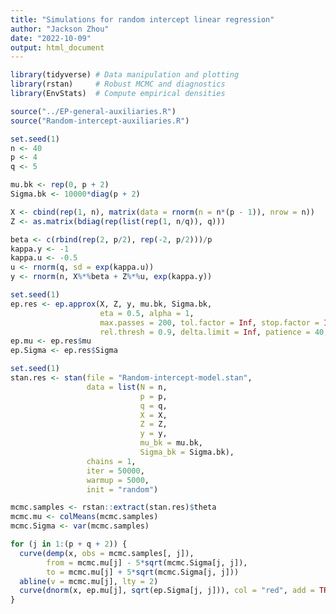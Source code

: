 ```yaml
---
title: "Simulations for random intercept linear regression"
author: "Jackson Zhou"
date: "2022-10-09"
output: html_document
---
```


```r
library(tidyverse) # Data manipulation and plotting
library(rstan)     # Robust MCMC and diagnostics
library(EnvStats)  # Compute empirical densities

source("../EP-general-auxiliaries.R")
source("Random-intercept-auxiliaries.R")
```

```r
set.seed(1)
n <- 40
p <- 4
q <- 5

mu.bk <- rep(0, p + 2)
Sigma.bk <- 10000*diag(p + 2)

X <- cbind(rep(1, n), matrix(data = rnorm(n = n*(p - 1)), nrow = n))
Z <- as.matrix(bdiag(rep(list(rep(1, n/q)), q)))

beta <- c(rbind(rep(2, p/2), rep(-2, p/2)))/p
kappa.y <- -1
kappa.u <- -0.5
u <- rnorm(q, sd = exp(kappa.u))
y <- rnorm(n, X%*%beta + Z%*%u, exp(kappa.y))
```

```r
set.seed(1)
ep.res <- ep.approx(X, Z, y, mu.bk, Sigma.bk,
                    eta = 0.5, alpha = 1,
                    max.passes = 200, tol.factor = Inf, stop.factor = Inf , abs.thresh = 0.5, 
                    rel.thresh = 0.9, delta.limit = Inf, patience = 40, verbose = T)
ep.mu <- ep.res$mu
ep.Sigma <- ep.res$Sigma
```

```r
set.seed(1)
stan.res <- stan(file = "Random-intercept-model.stan",
                 data = list(N = n,
                             p = p,
                             q = q,
                             X = X,
                             Z = Z,
                             y = y,
                             mu_bk = mu.bk,
                             Sigma_bk = Sigma.bk),
                 chains = 1,
                 iter = 50000,
                 warmup = 5000,
                 init = "random") 

mcmc.samples <- rstan::extract(stan.res)$theta
mcmc.mu <- colMeans(mcmc.samples)
mcmc.Sigma <- var(mcmc.samples)
```

```r
for (j in 1:(p + q + 2)) {
  curve(demp(x, obs = mcmc.samples[, j]),
        from = mcmc.mu[j] - 5*sqrt(mcmc.Sigma[j, j]),
        to = mcmc.mu[j] + 5*sqrt(mcmc.Sigma[j, j]))
  abline(v = mcmc.mu[j], lty = 2)
  curve(dnorm(x, ep.mu[j], sqrt(ep.Sigma[j, j])), col = "red", add = TRUE)
}
```

